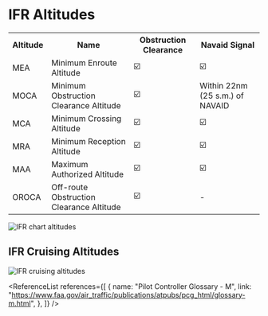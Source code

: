 
# IFR Altitudes

<table>
  <tr>
    <th>Altitude</th>
    <th>Name</th>
    <th>Obstruction Clearance</th>
    <th>Navaid Signal</th>
  </tr>
  <tr>
    <td>MEA</td>
    <td>Minimum Enroute Altitude</td>
    <td className="center">☑️</td>
    <td className="center">☑️</td>
  </tr>
  <tr>
    <td>MOCA</td>
    <td>Minimum Obstruction Clearance Altitude</td>
    <td className="center">☑️</td>
    <td className="center">Within 22nm (25 s.m.) of NAVAID</td>
  </tr>
  <tr>
    <td>MCA</td>
    <td>Minimum Crossing Altitude</td>
    <td className="center">☑️</td>
    <td className="center">☑️</td>
  </tr>
  <tr>
    <td>MRA</td>
    <td>Minimum Reception Altitude</td>
    <td className="center">☑️</td>
    <td className="center">☑️</td>
  </tr>
  <tr>
    <td>MAA</td>
    <td>Maximum Authorized Altitude</td>
    <td className="center">☑️</td>
    <td className="center">☑️</td>
  </tr>
  <tr>
    <td>OROCA</td>
    <td>Off-route Obstruction Clearance Altitude</td>
    <td className="center">☑️</td>
    <td className="center">-</td>
  </tr>
</table>

![IFR chart altitudes](/img/content/ifr-chart-altitudes.png)

<Reg part="91.177" />

## IFR Cruising Altitudes

![IFR cruising altitudes](/img/content/ifr-enroute-alts.png)

<ReferenceList
  references={[
    {
      name: "Pilot Controller Glossary - M",
      link: "https://www.faa.gov/air_traffic/publications/atpubs/pcg_html/glossary-m.html",
    },
  ]}
/>
